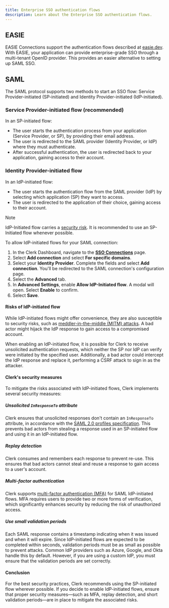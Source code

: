 ```yaml
---
title: Enterprise SSO authentication flows
description: Learn about the Enterprise SSO authentication flows.
---
```


## EASIE

EASIE Connections support the authentication flows described at [easie.dev](https://easie.dev). With EASIE, your application can provide enterprise-grade SSO through a multi-tenant OpenID provider. This provides an easier alternative to setting up SAML SSO. 

## SAML

The SAML protocol supports two methods to start an SSO flow: Service Provider-initiated (SP-initiated) and Identity Provider-initiated (IdP-initiated).

### Service Provider-initiated flow (recommended)

In an SP-initiated flow:

- The user starts the authentication process from your application (Service Provider, or SP), by providing their email address.
- The user is redirected to the SAML provider (Identity Provider, or IdP) where they must authenticate.
- After successful authentication, the user is redirected back to your application, gaining access to their account.

### Identity Provider-initiated flow

In an IdP-initiated flow:

- The user starts the authentication flow from the SAML provider (IdP) by selecting which application (SP) they want to access.
- The user is redirected to the application of their choice, gaining access to their account.

> [!NOTE]
> IdP-Initiated flow carries a [security risk](#risks-of-id-p-initiated-flow). It is recommended to use an SP-Initiated flow whenever possible.

To allow IdP-initiated flows for your SAML connection:

1. In the Clerk Dashboard, navigate to the [**SSO Connections**](https://dashboard.clerk.com/last-active?path=user-authentication/sso-connections) page.
1. Select **Add connection** and select **For specific domains**.
1. Select your **Identity Provider**. Complete the fields and select **Add connection**. You'll be redirected to the SAML connection's configuration page.
1. Select the **Advanced** tab.
1. In **Advanced Settings**, enable **Allow IdP-Initiated flow**. A modal will open. Select **Enable** to confirm.
1. Select **Save**.

#### Risks of IdP-initiated flow

While IdP-initiated flows might offer convenience, they are also susceptible to security risks, such as [meddler-in-the-middle (MITM) attacks](https://en.wikipedia.org/wiki/Man-in-the-middle_attack). A bad actor might hijack the IdP response to gain access to a compromised account.

When enabling an IdP-initiated flow, it is possible for Clerk to receive unsolicited authentication requests, which neither the SP nor IdP can verify were initiated by the specified user. Additionally, a bad actor could intercept the IdP response and replace it, performing a CSRF attack to sign in as the attacker.

#### Clerk's security measures

To mitigate the risks associated with IdP-initiated flows, Clerk implements several security measures:

##### Unsolicited `InResponseTo` attribute

Clerk ensures that unsolicited responses don't contain an `InResponseTo` attribute, in accordance with the [SAML 2.0 profiles specification](https://docs.oasis-open.org/security/saml/v2.0/saml-profiles-2.0-os.pdf). This prevents bad actors from stealing a response used in an SP-initiated flow and using it in an IdP-initiated flow.

##### Replay detection

Clerk consumes and remembers each response to prevent re-use. This ensures that bad actors cannot steal and reuse a response to gain access to a user's account.

##### Multi-factor authentication

Clerk supports [multi-factor authentication (MFA)](/docs/authentication/configuration/sign-up-sign-in-options#multi-factor-authentication) for SAML IdP-initiated flows. MFA requires users to provide two or more forms of verification, which significantly enhances security by reducing the risk of unauthorized access.

##### Use small validation periods

Each SAML response contains a timestamp indicating when it was issued and when it will expire. Since IdP-initiated flows are expected to be completed within seconds, validation periods must be as small as possible to prevent attacks. Common IdP providers such as Azure, Google, and Okta handle this by default. However, if you are using a custom IdP, you must ensure that the validation periods are set correctly.

#### Conclusion

For the best security practices, Clerk recommends using the SP-initiated flow wherever possible. If you decide to enable IdP-initiated flows, ensure that proper security measures—such as MFA, replay detection, and short validation periods—are in place to mitigate the associated risks.

